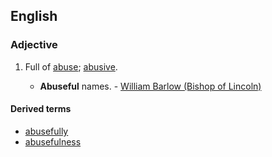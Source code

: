 ==English==

===Adjective===
{{en-adj}}

# {{rare}} Full of [[abuse]]; [[abusive]].
#*'''Abuseful''' names. - [[w:William Barlow (Bishop of Lincoln)|William Barlow (Bishop of Lincoln)]]

====Derived terms====
*[[abusefully]]
*[[abusefulness]]